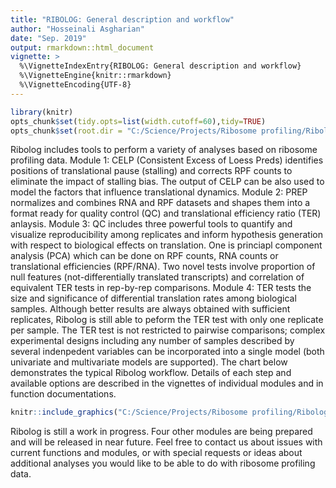 ```yaml
---
title: "RIBOLOG: General description and workflow"
author: "Hosseinali Asgharian"
date: "Sep. 2019"
output: rmarkdown::html_document
vignette: >
  %\VignetteIndexEntry{RIBOLOG: General description and workflow}
  %\VignetteEngine{knitr::rmarkdown}
  %\VignetteEncoding{UTF-8}
---
```


```r
library(knitr)
opts_chunk$set(tidy.opts=list(width.cutoff=60),tidy=TRUE)
opts_chunk$set(root.dir = "C:/Science/Projects/Ribosome profiling/Ribolog")
```

Ribolog includes tools to perform a variety of analyses based on ribosome profiling data. Module 1: CELP (Consistent Excess of Loess Preds) identifies positions of translational pause (stalling) and corrects RPF counts to eliminate the impact of stalling bias. The output of CELP can be also used to model the factors that influence translational dynamics. Module 2: PREP normalizes and combines RNA and RPF datasets and shapes them into a format ready for quality control (QC) and translational efficiency ratio (TER) anlaysis. Module 3: QC includes three powerful tools to quantify and visualize reproducibility among replicates and inform hypothesis generation with respect to biological effects on translation. One is princiapl component analysis (PCA) which can be done on RPF counts, RNA counts or translational efficiencies (RPF/RNA). Two novel tests involve proportion of null features (not-differentially translated transcripts) and correlation of equivalent TER tests in rep-by-rep comparisons. Module 4: TER tests the size and significance of differential translation rates among biological samples. Although better results are always obtained with sufficient replicates, Ribolog is still able to peform the TER test with only one replicate per sample. The TER test is not restricted to pairwise comparisons; complex experimental designs including any number of samples described by several indenpedent variables can be incorporated into a single model (both univariate and multivariate models are supported). The chart below demonstrates the typical Ribolog workflow. Details of each step and available options are described in the vignettes of individual modules and in function documentations.

```r
knitr::include_graphics("C:/Science/Projects/Ribosome profiling/Ribolog/data-raw/Ribolog_workflow.v4.png")
```

Ribolog is still a work in progress. Four other modules are being prepared and will be released in near future. Feel free to contact us about issues with current functions and modules, or with special requests or ideas about additional analyses you would like to be able to do with ribosome profiling data. 
